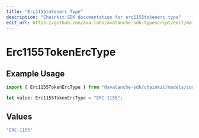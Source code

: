 ```yaml
---
title: "Erc1155tokenerc Type"
description: "Chainkit SDK documentation for erc1155tokenerc type"
edit_url: https://github.com/ava-labs/avalanche-sdk-typescript/edit/main/chainkit/docs/models/components/erc1155tokenerctype.md
---
```


# Erc1155TokenErcType

## Example Usage

```typescript
import { Erc1155TokenErcType } from "@avalanche-sdk/chainkit/models/components";

let value: Erc1155TokenErcType = "ERC-1155";
```

## Values

```typescript
"ERC-1155"
```